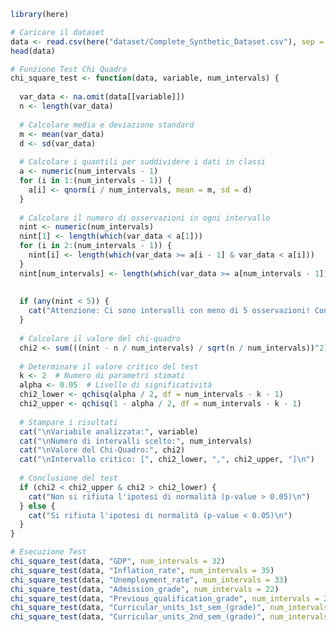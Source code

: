 ```r
library(here)

# Caricare il dataset
data <- read.csv(here("dataset/Complete_Synthetic_Dataset.csv"), sep = ",", header = TRUE, check.names = FALSE)
head(data)

# Funzione Test Chi Quadro
chi_square_test <- function(data, variable, num_intervals) {
  
  var_data <- na.omit(data[[variable]])  
  n <- length(var_data)  
  
  # Calcolare media e deviazione standard
  m <- mean(var_data)
  d <- sd(var_data)
  
  # Calcolare i quantili per suddividere i dati in classi
  a <- numeric(num_intervals - 1)
  for (i in 1:(num_intervals - 1)) {
    a[i] <- qnorm(i / num_intervals, mean = m, sd = d)
  }
  
  # Calcolare il numero di osservazioni in ogni intervallo
  nint <- numeric(num_intervals)
  nint[1] <- length(which(var_data < a[1]))
  for (i in 2:(num_intervals - 1)) {
    nint[i] <- length(which(var_data >= a[i - 1] & var_data < a[i]))
  }
  nint[num_intervals] <- length(which(var_data >= a[num_intervals - 1]))
  
  
  if (any(nint < 5)) {
    cat("Attenzione: Ci sono intervalli con meno di 5 osservazioni! Considera di ridurre il numero di classi.\n")
  }
  
  # Calcolare il valore del chi-quadro
  chi2 <- sum(((nint - n / num_intervals) / sqrt(n / num_intervals))^2)
  
  # Determinare il valore critico del test
  k <- 2  # Numero di parametri stimati
  alpha <- 0.05  # Livello di significatività
  chi2_lower <- qchisq(alpha / 2, df = num_intervals - k - 1)
  chi2_upper <- qchisq(1 - alpha / 2, df = num_intervals - k - 1)
  
  # Stampare i risultati
  cat("\nVariabile analizzata:", variable)
  cat("\nNumero di intervalli scelto:", num_intervals)
  cat("\nValore del Chi-Quadro:", chi2)
  cat("\nIntervallo critico: [", chi2_lower, ",", chi2_upper, "]\n")
  
  # Conclusione del test
  if (chi2 < chi2_upper & chi2 > chi2_lower) {
    cat("Non si rifiuta l'ipotesi di normalità (p-value > 0.05)\n")
  } else {
    cat("Si rifiuta l'ipotesi di normalità (p-value < 0.05)\n")
  }
}

# Esecuzione Test
chi_square_test(data, "GDP", num_intervals = 32) 
chi_square_test(data, "Inflation_rate", num_intervals = 35)
chi_square_test(data, "Unemployment_rate", num_intervals = 33)
chi_square_test(data, "Admission_grade", num_intervals = 22)
chi_square_test(data, "Previous_qualification_grade", num_intervals = 24)
chi_square_test(data, "Curricular_units_1st_sem_(grade)", num_intervals = 24)
chi_square_test(data, "Curricular_units_2nd_sem_(grade)", num_intervals = 22)
```


